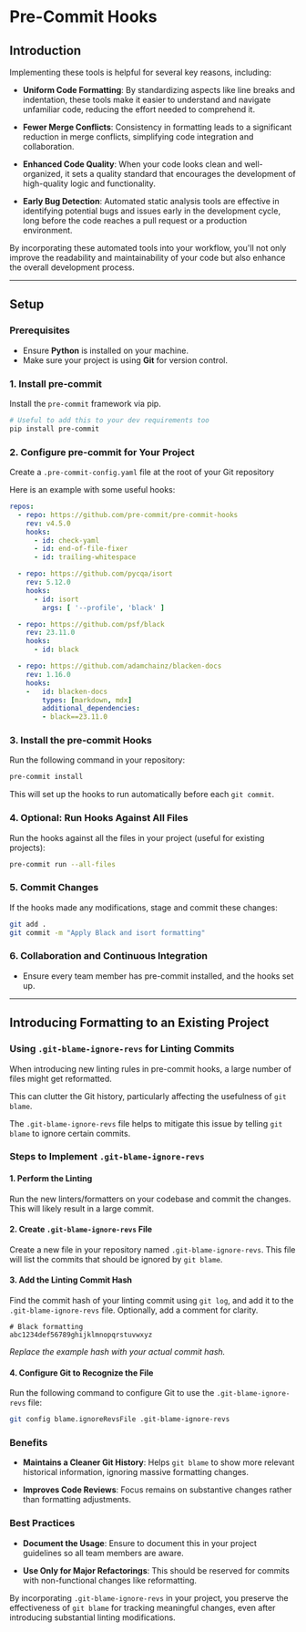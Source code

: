 Pre-Commit Hooks
================

## Introduction

Implementing these tools is helpful for several key reasons, including:

- **Uniform Code Formatting**: By standardizing aspects like line breaks and indentation, these tools make it easier to understand and navigate unfamiliar code, reducing the effort needed to comprehend it.

- **Fewer Merge Conflicts**: Consistency in formatting leads to a significant reduction in merge conflicts, simplifying code integration and collaboration.

- **Enhanced Code Quality**: When your code looks clean and well-organized, it sets a quality standard that encourages the development of high-quality logic and functionality.

- **Early Bug Detection**: Automated static analysis tools are effective in identifying potential bugs and issues early in the development cycle, long before the code reaches a pull request or a production environment.

By incorporating these automated tools into your workflow, you'll not only improve the readability and maintainability of your code but also enhance the overall development process.


---

## Setup

### Prerequisites

- Ensure **Python** is installed on your machine.
- Make sure your project is using **Git** for version control.

### 1. Install pre-commit

Install the `pre-commit` framework via pip.

```bash
# Useful to add this to your dev requirements too
pip install pre-commit
```

### 2. Configure pre-commit for Your Project

Create a `.pre-commit-config.yaml` file at the root of your Git repository

Here is an example with some useful hooks:

```yaml filename=".pre-commit-config.yaml" showLineNumbers copy
repos:
  - repo: https://github.com/pre-commit/pre-commit-hooks
    rev: v4.5.0
    hooks:
      - id: check-yaml
      - id: end-of-file-fixer
      - id: trailing-whitespace

  - repo: https://github.com/pycqa/isort
    rev: 5.12.0
    hooks:
      - id: isort
        args: [ '--profile', 'black' ]

  - repo: https://github.com/psf/black
    rev: 23.11.0
    hooks:
      - id: black

  - repo: https://github.com/adamchainz/blacken-docs
    rev: 1.16.0
    hooks:
    -   id: blacken-docs
        types: [markdown, mdx]
        additional_dependencies:
        - black==23.11.0
```

### 3. Install the pre-commit Hooks

Run the following command in your repository:

```bash copy
pre-commit install
```

This will set up the hooks to run automatically before each `git commit`.

### 4. Optional: Run Hooks Against All Files

Run the hooks against all the files in your project (useful for existing projects):

```bash copy
pre-commit run --all-files
```

### 5. Commit Changes

If the hooks made any modifications, stage and commit these changes:

```bash copy
git add .
git commit -m "Apply Black and isort formatting"
```

### 6. Collaboration and Continuous Integration

- Ensure every team member has pre-commit installed, and the hooks set up.

---

## Introducing Formatting to an Existing Project

### Using `.git-blame-ignore-revs` for Linting Commits

When introducing new linting rules in pre-commit hooks,
a large number of files might get reformatted.

This can clutter the Git history, particularly affecting the usefulness of `git blame`.

The `.git-blame-ignore-revs` file helps to mitigate this issue by telling
`git blame` to ignore certain commits.

### Steps to Implement `.git-blame-ignore-revs`

#### 1. Perform the Linting

Run the new linters/formatters on your codebase and commit the changes. This will likely result in a large commit.

#### 2. Create `.git-blame-ignore-revs` File

Create a new file in your repository named `.git-blame-ignore-revs`. This file will list the commits that should be ignored by `git blame`.

#### 3. Add the Linting Commit Hash

Find the commit hash of your linting commit using `git log`, and add it to the `.git-blame-ignore-revs` file. Optionally, add a comment for clarity.

```plaintext
# Black formatting
abc1234def56789ghijklmnopqrstuvwxyz
```

*Replace the example hash with your actual commit hash.*

#### 4. Configure Git to Recognize the File

Run the following command to configure Git to use the `.git-blame-ignore-revs` file:

```bash
git config blame.ignoreRevsFile .git-blame-ignore-revs
```

### Benefits

- **Maintains a Cleaner Git History**: Helps `git blame` to show more relevant historical information, ignoring massive formatting changes.

- **Improves Code Reviews**: Focus remains on substantive changes rather than formatting adjustments.

### Best Practices

- **Document the Usage**: Ensure to document this in your project guidelines so all team members are aware.

- **Use Only for Major Refactorings**: This should be reserved for commits with non-functional changes like reformatting.

By incorporating `.git-blame-ignore-revs` in your project, you preserve the effectiveness of `git blame` for tracking meaningful changes, even after introducing substantial linting modifications.
